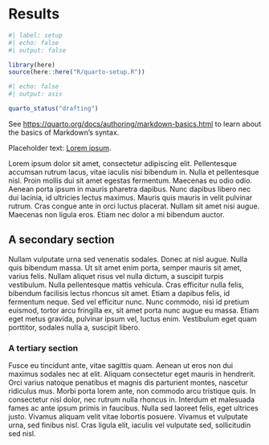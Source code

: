 # Results

```r
#| label: setup
#| echo: false
#| output: false

library(here)
source(here::here("R/quarto-setup.R"))
```

```r
#| echo: false
#| output: asis

quarto_status("drafting")
```

See <https://quarto.org/docs/authoring/markdown-basics.html> to learn about the basics of Markdown's syntax.

Placeholder text: [Lorem ipsum](https://en.wikipedia.org/wiki/Lorem_ipsum).

Lorem ipsum dolor sit amet, consectetur adipiscing elit. Pellentesque accumsan rutrum lacus, vitae iaculis nisi bibendum in. Nulla et pellentesque nisl. Proin mollis dui sit amet egestas fermentum. Maecenas eu odio odio. Aenean porta ipsum in mauris pharetra dapibus. Nunc dapibus libero nec dui lacinia, id ultricies lectus maximus. Mauris quis mauris in velit pulvinar rutrum. Cras congue ante in orci luctus placerat. Nullam sit amet nisi augue. Maecenas non ligula eros. Etiam nec dolor a mi bibendum auctor.

## A secondary section

Nullam vulputate urna sed venenatis sodales. Donec at nisl augue. Nulla quis bibendum massa. Ut sit amet enim porta, semper mauris sit amet, varius felis. Nullam aliquet risus vel nulla dictum, a suscipit turpis vestibulum. Nulla pellentesque mattis vehicula. Cras efficitur nulla felis, bibendum facilisis lectus rhoncus sit amet. Etiam a dapibus felis, id fermentum neque. Sed vel efficitur nunc. Nunc commodo, nisi id pretium euismod, tortor arcu fringilla ex, sit amet porta nunc augue eu massa. Etiam eget metus gravida, pulvinar ipsum vel, luctus enim. Vestibulum eget quam porttitor, sodales nulla a, suscipit libero.

### A tertiary section

Fusce eu tincidunt ante, vitae sagittis quam. Aenean ut eros non dui maximus sodales nec at elit. Aliquam consectetur eget mauris in hendrerit. Orci varius natoque penatibus et magnis dis parturient montes, nascetur ridiculus mus. Morbi porta lorem ante, non commodo arcu tristique quis. In consectetur nisl dolor, nec rutrum nulla rhoncus in. Interdum et malesuada fames ac ante ipsum primis in faucibus. Nulla sed laoreet felis, eget ultrices justo. Vivamus aliquam velit vitae lobortis posuere. Vivamus et vulputate urna, sed finibus nisl. Cras ligula elit, iaculis vel vulputate sed, sollicitudin sed nisl.
